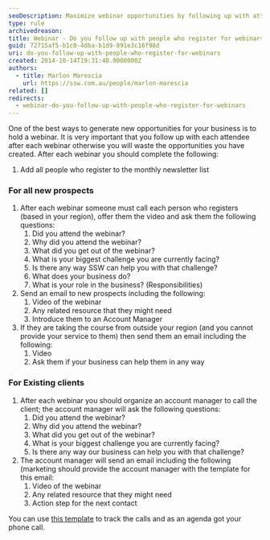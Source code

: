 ```yaml
---
seoDescription: Maximize webinar opportunities by following up with attendees, including adding them to your newsletter list and conducting personalized calls to discuss their challenges and offer support.
type: rule
archivedreason:
title: Webinar - Do you follow up with people who register for webinars?
guid: 72715af5-b1c0-4dba-b1d9-891e3c16f98d
uri: do-you-follow-up-with-people-who-register-for-webinars
created: 2014-10-14T19:31:40.0000000Z
authors:
  - title: Marlon Marescia
    url: https://ssw.com.au/people/marlon-marescia
related: []
redirects:
  - webinar-do-you-follow-up-with-people-who-register-for-webinars
---
```


One of the best ways to generate new opportunities for your business is to hold a webinar. It is very important that you follow up with each attendee after each webinar otherwise you will waste the opportunities you have created. After each webinar you should complete the following:
1. Add all people who register to the monthly newsletter list

### For all new prospects

1. After each webinar someone must call each person who registers (based in your region), offer them the video and ask them the following questions:
   1. Did you attend the webinar?
   2. Why did you attend the webinar?
   3. What did you get out of the webinar?
   4. What is your biggest challenge you are currently facing?
   5. Is there any way SSW can help you with that challenge?
   6. What does your business do?
   7. What is your role in the business? (Responsibilities)
2. Send an email to new prospects including the following:
   1. Video of the webinar
   2. Any related resource that they might need
   3. Introduce them to an Account Manager
3. If they are taking the course from outside your region (and you cannot provide your service to them) then send them an email including the following:
   1. Video
   2. Ask them if your business can help them in any way

### For Existing clients

1. After each webinar you should organize an account manager to call the client; the account manager will ask the following questions:
   1. Did you attend the webinar?
   2. Why did you attend the webinar?
   3. What did you get out of the webinar?
   4. What is your biggest challenge you are currently facing?
   5. Is there any way our business can help you with that challenge?
2. The account manager will send an email including the following (marketing should provide the account manager with the template for this email:
   1. Video of the webinar
   2. Any related resource that they might need
   3. Action step for the next contact

You can use [this template](https://github.com/SSWConsulting/SSW.Rules.Content/raw/main/rules/do-you-follow-up-with-people-who-register-for-webinars/Webinar-Follow-up-template.xlsx) to track the calls and as an agenda got your phone call.